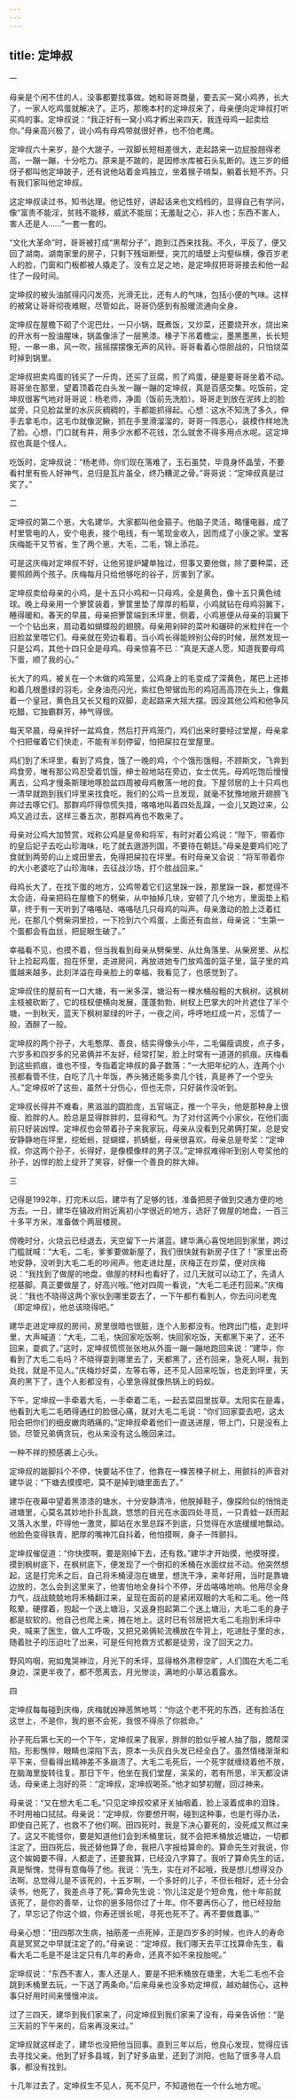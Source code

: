 ```yaml
---
---
---
```

title: 定坤叔
---




一


母亲是个闲不住的人，没事都要找事做。她和哥哥商量，要去买一窝小鸡养，长大了，一家人吃鸡蛋就解决了。正巧，那晚本村的定坤叔来了，母亲便向定坤叔打听买鸡的事。定坤叔说：“我正好有一窝小鸡才孵出来四天，我连母鸡一起卖给你。”母亲高兴极了，说小鸡有母鸡带就很好养，也不怕老鹰。

定坤叔六十来岁，是个大跛子，一双脚长短相差很大，走起路来一边屁股翘得老高，一蹦一蹦，十分吃力。原来是不跛的，是因修水库被石头轧断的。连三岁的细伢子都叫他定坤跛子，还有说他站着金鸡独立，坐着猴子啃梨，躺着长短不齐。只有我们家叫他定坤叔。

这定坤叔读过书，知书达理。他记性好，讲起话来也文绉绉的，显得自己有学问，像“富贵不能淫，贫贱不能移，威武不能屈；无羞耻之心，非人也；东西不害人，害人还是人……”一套一套的。

“文化大革命”时，哥哥被打成“黑帮分子”，跑到江西来找我。不久，平反了，便又回了湖南。湖南家里的房子，只剩下残垣断壁，突兀的墙壁上沟壑纵横，像百岁老人的脸，门窗和门板都被人撬走了。没有立足之地，是定坤叔把哥哥接去和他一起住了一段时间。

定坤叔的被头油腻得闪闪发亮，光滑无比，还有人的气味，包括小便的气味。这样的被窝让哥哥彻夜难眠，尽管如此，哥哥仍感到有股暖流通向全身。

定坤叔在屋檐下砌了个泥巴灶，一只小锅，既煮饭，又炒菜，还要烧开水，烧出来的开水有一股油腥味，锅盖像涂了一层黑漆。椽子下吊着檐尘，墨黑墨黑，长长短短，一串一串，风一吹，摇摇摆摆像无声的风铃。哥哥看着心惊胆战的，只怕烧菜时掉到锅里。

定坤叔把卖鸡蛋的钱买了一斤肉，还买了豆腐，煎了鸡蛋，硬是要哥哥坐着不动。哥哥坐在那里，望着顶着花白头发一蹦一蹦的定坤叔，真是百感交集。吃饭前，定坤叔很客气地对哥哥说：杨老师，净面（饭前先洗脸）。哥哥走到放在泥砖上的脸盆旁，只见脸盆里的水灰灰稠稠的，手都能抓得起。心想：这水不知洗了多久，伸手去拿毛巾，这毛巾就像泥鳅，抓在手里滑溜溜的，哥哥一阵恶心，装模作样地洗了脸。心想，门口就有井，用多少水都不花钱，怎么就舍不得多用点水呢。这定坤叔也真是个怪人。

吃饭时，定坤叔说：“杨老师，你们现在落难了，玉石虽焚，毕竟身怀晶莹，不要看村里有些人好神气，总归是瓦片虽全，终乃糟泥之骨。”哥哥说：“定坤叔真是过奖了。”





二


定坤叔的第二个崽，大名建华。大家都叫他金箍子。他脑子灵活，略懂电器，成了村里管电的人，安个电表，接个电线，有一笔现金收入，因而成了小康之家。堂客庆梅能干又节省，生了两个崽，大毛，二毛，锦上添花。

可是这庆梅对定坤叔不好，让他另提炉罐单独过，但事又要他做，除了要种菜，还要照顾两个孩子。庆梅每月只给他够吃的谷子，厉害到了家。

定坤叔卖给母亲的小鸡，是十五只小鸡和一只母鸡，全是黄色，像十五只黄色绒球。晚上母亲用一个箩筐装着，箩筐里垫了厚厚的稻草，小鸡就钻在母鸡羽翼下，睡得暖和。春天的早晨，母亲把箩筐端到禾坪里，侧着，小鸡崽便从母亲的羽翼下一个个钻出来，扇动着如蝴蝶般的翅膀。母亲用剁碎的菜叶和碾碎的米粒拌在一个旧脸盆里喂它们。母亲就在旁边看着。当小鸡长得能辨别公母的时候，居然发现一只是公鸡，其他十四只全是母鸡。母亲惊喜不已：“真是天遂人愿，知道我要母鸡下蛋，顺了我的心。”

长大了的鸡，被关在一个木做的鸡笼里，公鸡身上的毛变成了深黄色，尾巴上还掺和着几根墨绿的羽毛，全身油亮闪光，紫红色带锯齿形的鸡冠高高顶在头上，像戴着一个皇冠，黄色且又长又粗的双脚，走起路来大摇大摆。因没其他公鸡和他争风吃醋，它独霸群芳，神气得很。

每天早晨，母亲拌好一盆鸡食，然后打开鸡笼门，鸡们出来时要经过堂屋，母亲拿个扫把催着它们快走，不能有半刻停留，怕把屎拉在堂屋里。

鸡们到了禾坪里，看到了鸡食，饿了一晚的鸡，个个饿形饿相，不顾斯文，飞奔到鸡食旁，唯有那公鸡忍受着饥饿，绅士般地站在旁边，女士优先。母鸡吃饱后慢慢离去，公鸡才慢条斯理地啄脸盆四周被母鸡散落一地的食。下屋邻居的上十只鸡也一清早就跑到我们坪里来找食吃，我们的公鸡一旦发现，就毫不犹豫地敞开翅膀飞奔过去啄它们。那群鸡吓得惊慌失措，咯咯地叫着四处乱蹿，一会儿又跑过来，公鸡又追过去，这样三番五次，那群鸡再也不敢来了。

母亲对公鸡大加赞赏，戏称公鸡是皇帝和将军，有时对着公鸡说：“陛下，带着你的皇后妃子去吃山珍海味，吃了就去遨游列国，不要待在朝廷。”母亲是要鸡们吃了食就到两旁的山上或田里去，免得把屎拉在坪里。有时母亲又会说：“将军带着你的大小老婆吃了山珍海味，去征战沙场，打个胜战回来。”

母鸡长大了，在找下蛋的地方，公鸡带着它们这里跺一跺，那里跺一跺，都觉得不太合适，母亲把码在屋檐下的劈柴，从中抽掉几块，安顿了几个地方，里面垫上稻草，终于有一天听到了咯咯哒、咯咯哒几只母鸡的叫声。母亲激动的脸上泛着红光，在那几个劈柴洞里捡，一下捡到六个鸡蛋，上面还有血丝，母亲说：“生第一个蛋都会有血丝，把屁眼生破了。”

幸福看不见，也摸不着，但当我看到母亲从劈柴里、从灶角落里、从柴房里、从松针上捡起鸡蛋，抱在怀里，走进房间，再放进她专门放鸡蛋的篮子里，篮子里的鸡蛋越来越多，此刻洋溢在母亲脸上的幸福，我看见了，也感觉到了。

定坤叔住的屋前有一口大塘，有一米多深，塘沿有一棵水桶般粗的大枫树。这枫树主枝被砍断了，它的枝杈便横向发展，蓬蓬勃勃，树杈上巴掌大的叶片遮住了半个塘，一到秋天，蓝天下枫树翠绿的叶子，一夜之间，呼呼地红成一片，忘情了一般，酒醉了一般。

定坤叔的两个孙子，大毛憨厚、善良，结实得像头小牛，二毛偏瘦调皮，点子多，六岁多和四岁多的兄弟俩并不友好，经常打架，脸上时常有一道道的抓痕。庆梅看到这些抓痕，谁也不怪，专指着定坤叔的鼻子数落：“一大把年纪的人，连两个小孩都看管不住，白吃了几十年饭，养头猪还能多卖几个钱，真是养了一个空头人。”定坤叔听了这些，虽然十分伤心，但也无奈，只好装作没听到。

定坤叔长得并不难看，黑滋滋的圆脸庞，五官端正，推一个平头，他是那种身上很瘦、脸胖的人。脸总是显得胖胖的，显得和气。为了对付这两个小家伙，在他们面前只好装凶悍。定坤叔也会带着孙子来我家玩，母亲从没看到兄弟俩打架，总是安安静静地在坪里，挖蚯蚓，捉蝴蝶，抓蜻蜓，母亲很喜欢。母亲总是夸奖：“定坤叔，你这两个孙子，长得好，是像模像样的男子汉。”定坤叔难得听到别人夸奖他的孙子，凶悍的脸上绽开了笑容，好像一个善良的胖大婶。





三


记得是1992年，打完禾以后，建华有了足够的钱，准备把房子做到交通方便的地方去。一日，建华在镇政府附近离初小学很近的地方，选好了做屋的地盘，一百三十多平方米，准备做个两层楼房。

傍晚时分，火烧云已经退去，天空留下一片湛蓝。建华满心喜悦地回到家里，跨过门槛就喊：“大毛，二毛，爹爹要做新屋了，我们很快就有新房子住了！”家里出奇地安静，没听到大毛二毛的吵闹声。他走进灶屋，庆梅正在炒菜，便对庆梅说：“我找到了做屋的地盘，做屋的材料也看好了，过几天就可以动工了，先请人挖基脚。真正要做屋了，好高兴哦。”他对四周一看说，“大毛二毛还冇回来。”庆梅说：“我也不晓得这两个家伙到哪里耍去了，一下午都冇看到人，你去问问老鬼（即定坤叔），他总该晓得吧。”

建华走进定坤叔的房间，房里很暗也很脏，连个人影都没有。他跨出门槛，走到坪里，大声喊道：“大毛，二毛，快回家吃饭啊，快回家吃饭，天都黑下来了，还不回来，耍疯了。”这时，定坤叔慌慌张张地从外面一蹦一蹦地跑回来说：“建华，你看到了大毛二毛吗？不晓得耍到哪里去了，天都黑了，还冇回来，急死人啊，我到处找，就是不见人。”庆梅炒好菜，左等右等，还不见人回来吃饭，也走到坪里，天真的黑下了，连个人影都没有，心里急得就像热锅上的蚂蚁。

下午，定坤叔一手牵着大毛，一手牵着二毛，一起去菜园里拔草。太阳实在是毒，他看到大毛二毛晒得通红的脸很心痛，就对大毛二毛说：“你们回家耍去吧，这太阳会把你们的细皮嫩肉晒痛的。”定坤叔牵着他们一直送进屋，带上门，只是没有上锁。尽管兄弟俩贪玩，也从来没有这么晚回来过。

一种不祥的预感袭上心头。

定坤叔的跛脚抖个不停，快要站不住了，他靠在一棵苦楝子树上，用颤抖的声音对建华说：“下塘去摸摸吧，莫不是掉到塘里面去了。”

建华在夜幕中望着黑漆漆的塘水，十分安静清冷，他脱掉鞋子，像探险似的悄悄走进塘里，心莫名其妙地扑扑乱跳，悠悠的目光在水面四处寻觅，一只青蛙一跃而起又落入水里，吓得他一激灵，脚站在水里总踩不到底，只觉得在水底缓缓地飘动。他脸色变得铁青，肥厚的嘴神兀自抖着，他怕摸啊，身子一阵颤抖。

定坤叔催促道：“你快摸啊，要是刚掉下去，还有救。”建华才开始摸，他摸呀摸，摸到枫树底下，在枫树底下，便发现了一个倒扣的禾桶在水面纹丝不动。他突然想起，这是打完禾之后，自己将禾桶浸泡在塘里，想洗干净，来年好用，当时是靠塘边放的，怎么会到这里来了，他害怕地全身抖个不停，牙齿咯咯地响。他用尽全身力气，战战兢兢地将禾桶翻过来，呈现在面前的是紧闭双眼的大毛和二毛。他一阵眩晕，硬撑着，抱起一个送上塘沿，又返身抱起第二个送上塘沿，大毛二毛的身子都是软软的。他自己也爬上来，摊在地上。这时已有邻居把大毛二毛抱到禾坪中央，喊来了医生，做人工呼吸，又把兄弟俩轮流横放在牛背上，吃进肚子里的水，随着肚子的压迫吐了出来，可是任何抢救方式都是徒劳，没了回天之力。

野风呜咽，宛如鬼哭神泣，月光下的禾坪，显得格外肃穆空旷，人们围在大毛二毛身边，深更半夜了，都不愿离去，月光惨淡，满地的小草沾着露水。





四


定坤叔每每碰到庆梅，庆梅就凶神恶煞地骂：“你这个老不死的东西，还有脸活在这世上，不是你，我的崽不会死，我恨不得杀了你抵命。”

孙子死后第七天的一个下午，定坤叔来了我家，胖胖的脸似乎被人抽了脂，腮帮深陷，形影憔悴，眼睛也深陷下去，原本一头灰白头发已经全白了。虽然情绪渐渐和平下来，但看得出精神差不多崩溃了。大毛二毛死后，一个死字就缠绕着他不放，在脑海里旋转往复。那日下午，他坐在我们堂屋，呆呆的，若有所思，半天都没讲话，母亲递上泡好的茶：“定坤叔，定坤叔喝茶。”他才如梦初醒，回过神来。

母亲说：“又在想大毛二毛。”只见定坤叔咬紧牙关抽咽着，脸上滚着成串的泪珠，不时用袖口拭拭。母亲说：“定坤叔，你要想开啊，碰到这种事，也是冇得办法，即使自己死了，也救不了他们啊。田四死时，我是下决心要死的，没死成又熬过来了。这又不能怪你，要是知道他们会到禾桶里玩，就不会把禾桶放近塘边，一切都注定了。田四死后，我还替他算了命，我把八字报给算命的。算命先生对我说，你这个娭姆要不得，人都走了，还要我算，已经没八字算了。我听了算命先生的话，真是惭愧，觉得有意侮辱了他。我说：‘先生，实在对不起哦，我是想儿想得没办法啊，总觉得儿是不该死的，十五岁啊，一个多好的儿子，不但长相好，还十分会读书，他死了，我差点寻了死。’算命先生说：‘你儿注定是个短命鬼，他十年前就该死了，是你的善举，让你的崽多陪你过了十年。你不要再伤心了，他已经投胎了，早忘记了你这个娘，你寿还很长呢，寻死也死不了。再不要做蠢事。’”

母亲心想：“田四那次生病，抽筋差一点死掉，正是四岁多的时候，也许人的寿命真是冥冥之中早就注定了的。”母亲说：“定坤叔，我们哪天去平江找算命先生，看看大毛二毛是不是注定只有几年的寿命，还真不如不来投胎呢。”

定坤叔说：“东西不害人，害人还是人，要是不把禾桶放在塘里，大毛二毛也不会跳到禾桶里去玩，一下送了两条命。”后来母亲也没多劝定坤叔，越劝越伤心，这种事只好用时间来慢慢冲淡。

过了三四天，建华到我们家来了，问定坤叔到我们家来了没有，母亲告诉他：“是三天前的下午来的，后来再没来过。”

定坤叔就这样走了，建华也没把他当回事。直到三年以后，他良心发现，觉得应该去寻找父亲。他到了好多县城，到了好多庙里，还到了浏阳，也贴了很多寻人启事，都没有找到。

十几年过去了，定坤叔生不见人，死不见尸，不知道他在一个什么地方呢。